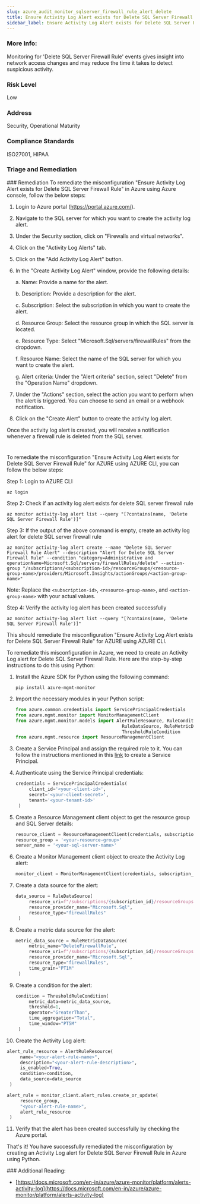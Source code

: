```yaml
---
slug: azure_audit_monitor_sqlserver_firewall_rule_alert_delete
title: Ensure Activity Log Alert exists for Delete SQL Server Firewall Rule
sidebar_label: Ensure Activity Log Alert exists for Delete SQL Server Firewall Rule
---
```


### More Info:

Monitoring for 'Delete SQL Server Firewall Rule' events gives insight into network access changes and may reduce the time it takes to detect suspicious activity.

### Risk Level

Low

### Address

Security, Operational Maturity

### Compliance Standards

ISO27001, HIPAA


### Triage and Remediation
<Tabs>
<Tab title='Remediation'>
### Remediation

<AccordionGroup>
<Accordion title='Using Console' defaultOpen='true'>
To remediate the misconfiguration "Ensure Activity Log Alert exists for Delete SQL Server Firewall Rule" in Azure using Azure console, follow the below steps:

1. Login to Azure portal (https://portal.azure.com/).

2. Navigate to the SQL server for which you want to create the activity log alert.

3. Under the Security section, click on "Firewalls and virtual networks".

4. Click on the "Activity Log Alerts" tab.

5. Click on the "Add Activity Log Alert" button.

6. In the "Create Activity Log Alert" window, provide the following details:

   a. Name: Provide a name for the alert.

   b. Description: Provide a description for the alert.

   c. Subscription: Select the subscription in which you want to create the alert.

   d. Resource Group: Select the resource group in which the SQL server is located.

   e. Resource Type: Select "Microsoft.Sql/servers/firewallRules" from the dropdown.

   f. Resource Name: Select the name of the SQL server for which you want to create the alert.

   g. Alert criteria: Under the "Alert criteria" section, select "Delete" from the "Operation Name" dropdown.

7. Under the "Actions" section, select the action you want to perform when the alert is triggered. You can choose to send an email or a webhook notification.

8. Click on the "Create Alert" button to create the activity log alert.

Once the activity log alert is created, you will receive a notification whenever a firewall rule is deleted from the SQL server.

#
</Accordion>

<Accordion title='Using CLI'>
To remediate the misconfiguration "Ensure Activity Log Alert exists for Delete SQL Server Firewall Rule" for AZURE using AZURE CLI, you can follow the below steps:

Step 1: Login to AZURE CLI

```
az login
```

Step 2: Check if an activity log alert exists for delete SQL server firewall rule

```
az monitor activity-log alert list --query "[?contains(name, 'Delete SQL Server Firewall Rule')]"
```

Step 3: If the output of the above command is empty, create an activity log alert for delete SQL server firewall rule

```
az monitor activity-log alert create --name "Delete SQL Server Firewall Rule Alert" --description "Alert for Delete SQL Server Firewall Rule" --condition "category=Administrative and operationName=Microsoft.Sql/servers/firewallRules/delete" --action-group "/subscriptions/<subscription-id>/resourceGroups/<resource-group-name>/providers/Microsoft.Insights/actionGroups/<action-group-name>"
```

Note: Replace the `<subscription-id>`, `<resource-group-name>`, and `<action-group-name>` with your actual values.

Step 4: Verify the activity log alert has been created successfully

```
az monitor activity-log alert list --query "[?contains(name, 'Delete SQL Server Firewall Rule')]"
```

This should remediate the misconfiguration "Ensure Activity Log Alert exists for Delete SQL Server Firewall Rule" for AZURE using AZURE CLI.
</Accordion>

<Accordion title='Using Python'>
To remediate this misconfiguration in Azure, we need to create an Activity Log alert for Delete SQL Server Firewall Rule. Here are the step-by-step instructions to do this using Python:

1. Install the Azure SDK for Python using the following command:
   
   ```
   pip install azure-mgmt-monitor
   ```

2. Import the necessary modules in your Python script:

   ```python
   from azure.common.credentials import ServicePrincipalCredentials
   from azure.mgmt.monitor import MonitorManagementClient
   from azure.mgmt.monitor.models import AlertRuleResource, RuleCondition, \
                                           RuleDataSource, RuleMetricDataSource, \
                                           ThresholdRuleCondition
   from azure.mgmt.resource import ResourceManagementClient
   ```

3. Create a Service Principal and assign the required role to it. You can follow the instructions mentioned in this [link](https://docs.microsoft.com/en-us/azure/active-directory/develop/howto-create-service-principal-portal) to create a Service Principal.

4. Authenticate using the Service Principal credentials:

   ```python
   credentials = ServicePrincipalCredentials(
        client_id='<your-client-id>',
        secret='<your-client-secret>',
        tenant='<your-tenant-id>'
    )
   ```

5. Create a Resource Management client object to get the resource group and SQL Server details:

   ```python
   resource_client = ResourceManagementClient(credentials, subscription_id)
   resource_group = '<your-resource-group>'
   server_name = '<your-sql-server-name>'
   ```

6. Create a Monitor Management client object to create the Activity Log alert:

   ```python
   monitor_client = MonitorManagementClient(credentials, subscription_id)
   ```

7. Create a data source for the alert:

   ```python
   data_source = RuleDataSource(
        resource_uri=f"/subscriptions/{subscription_id}/resourceGroups/{resource_group}/providers/Microsoft.Sql/servers/{server_name}/firewallRules",
        resource_provider_name="Microsoft.Sql",
        resource_type="firewallRules"
    )
   ```

8. Create a metric data source for the alert:

   ```python
   metric_data_source = RuleMetricDataSource(
        metric_name="DeleteFirewallRule",
        resource_uri=f"/subscriptions/{subscription_id}/resourceGroups/{resource_group}/providers/Microsoft.Sql/servers/{server_name}/firewallRules",
        resource_provider_name="Microsoft.Sql",
        resource_type="firewallRules",
        time_grain="PT1M"
    )
   ```

9. Create a condition for the alert:

   ```python
   condition = ThresholdRuleCondition(
        metric_data=metric_data_source,
        threshold=1,
        operator="GreaterThan",
        time_aggregation="Total",
        time_window="PT5M"
    )
   ```

10. Create the Activity Log alert:

   ```python
   alert_rule_resource = AlertRuleResource(
        name="<your-alert-rule-name>",
        description="<your-alert-rule-description>",
        is_enabled=True,
        condition=condition,
        data_source=data_source
    )

   alert_rule = monitor_client.alert_rules.create_or_update(
        resource_group,
        "<your-alert-rule-name>",
        alert_rule_resource
    )
   ```

11. Verify that the alert has been created successfully by checking the Azure portal.

That's it! You have successfully remediated the misconfiguration by creating an Activity Log alert for Delete SQL Server Firewall Rule in Azure using Python.
</Accordion>

</AccordionGroup>
</Tab>
</Tabs>
### Additional Reading:

- [https://docs.microsoft.com/en-in/azure/azure-monitor/platform/alerts-activity-log](https://docs.microsoft.com/en-in/azure/azure-monitor/platform/alerts-activity-log) 


